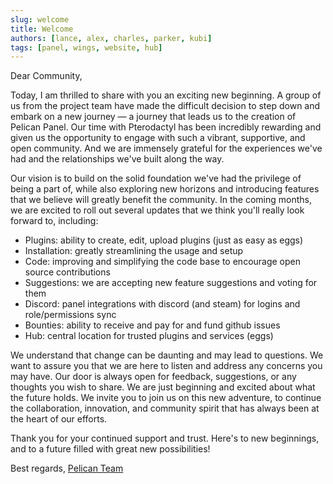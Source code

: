```yaml
---
slug: welcome
title: Welcome
authors: [lance, alex, charles, parker, kubi]
tags: [panel, wings, website, hub]
---
```


Dear Community,

Today, I am thrilled to share with you an exciting new beginning.
A group of us from the project team have made the difficult decision to step down and embark on a new journey
— a journey that leads us to the creation of Pelican Panel.
Our time with Pterodactyl has been incredibly rewarding and given us the opportunity to engage with such a vibrant, supportive, and open community.
And we are immensely grateful for the experiences we've had and the relationships we've built along the way.

Our vision is to build on the solid foundation we've had the privilege of being a part of,
while also exploring new horizons and introducing features that we believe will greatly benefit the community.
In the coming months, we are excited to roll out several updates that we think you'll really look forward to, including:

* Plugins: ability to create, edit, upload plugins (just as easy as eggs)
* Installation: greatly streamlining the usage and setup
* Code: improving and simplifying the code base to encourage open source contributions
* Suggestions: we are accepting new feature suggestions and voting for them
* Discord: panel integrations with discord (and steam) for logins and role/permissions sync
* Bounties: ability to receive and pay for and fund github issues
* Hub: central location for trusted plugins and services (eggs)

We understand that change can be daunting and may lead to questions.
We want to assure you that we are here to listen and address any concerns you may have. Our door is always open for feedback, suggestions, or any thoughts you wish to share.
We are just beginning and excited about what the future holds.
We invite you to join us on this new adventure, to continue the collaboration, innovation, and community spirit that has always been at the heart of our efforts.

Thank you for your continued support and trust. Here's to new beginnings, and to a future filled with great new possibilities!

Best regards,
[Pelican Team](mailto:team@pelican.dev)
